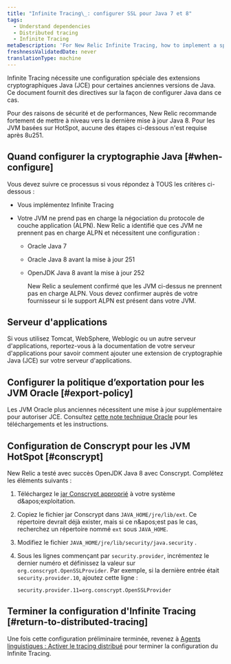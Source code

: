```yaml
---
title: "Infinite Tracing\_: configurer SSL pour Java 7 et 8"
tags:
  - Understand dependencies
  - Distributed tracing
  - Infinite Tracing
metaDescription: 'For New Relic Infinite Tracing, how to implement a special configuration of Java Cryptographic Extensions (JCE) for certain older versions of Java.'
freshnessValidatedDate: never
translationType: machine
---
```


Infinite Tracing nécessite une configuration spéciale des extensions cryptographiques Java (JCE) pour certaines anciennes versions de Java. Ce document fournit des directives sur la façon de configurer Java dans ce cas.

<Callout variant="tip">
  Pour des raisons de sécurité et de performances, New Relic recommande fortement de mettre à niveau vers la dernière mise à jour Java 8. Pour les JVM basées sur HotSpot, aucune des étapes ci-dessous n&apos;est requise après 8u251.
</Callout>

## Quand configurer la cryptographie Java [#when-configure]

Vous devez suivre ce processus si vous répondez à TOUS les critères ci-dessous :

* Vous implémentez Infinite Tracing

* Votre JVM ne prend pas en charge la négociation du protocole de couche application (ALPN). New Relic a identifié que ces JVM ne prennent pas en charge ALPN et nécessitent une configuration :

  * Oracle Java 7

  * Oracle Java 8 avant la mise à jour 251

  * OpenJDK Java 8 avant la mise à jour 252

    <Callout variant="important">
      New Relic a seulement confirmé que les JVM ci-dessus ne prennent pas en charge ALPN. Vous devez confirmer auprès de votre fournisseur si le support ALPN est présent dans votre JVM.
    </Callout>

## Serveur d&apos;applications

Si vous utilisez Tomcat, WebSphere, Weblogic ou un autre serveur d&apos;applications, reportez-vous à la documentation de votre serveur d&apos;applications pour savoir comment ajouter une extension de cryptographie Java (JCE) sur votre serveur d&apos;applications.

## Configurer la politique d’exportation pour les JVM Oracle [#export-policy]

Les JVM Oracle plus anciennes nécessitent une mise à jour supplémentaire pour autoriser JCE. Consultez [cette note technique Oracle](https://www.oracle.com/java/technologies/javase-jce-all-downloads.html) pour les téléchargements et les instructions.

## Configuration de Conscrypt pour les JVM HotSpot [#conscrypt]

New Relic a testé avec succès OpenJDK Java 8 avec Conscrypt. Complétez les éléments suivants :

1. Téléchargez le [jar Conscrypt approprié](https://github.com/google/conscrypt/#download) à votre système d&amp;apos;exploitation.

2. Copiez le fichier jar Conscrypt dans `JAVA_HOME/jre/lib/ext`. Ce répertoire devrait déjà exister, mais si ce n&amp;apos;est pas le cas, recherchez un répertoire nommé `ext` sous `JAVA_HOME`.

3. Modifiez le fichier `JAVA_HOME/jre/lib/security/java.security` .

4. Sous les lignes commençant par `security.provider`, incrémentez le dernier numéro et définissez la valeur sur `org.conscrypt.OpenSSLProvider`. Par exemple, si la dernière entrée était `security.provider.10`, ajoutez cette ligne :

   ```
   security.provider.11=org.conscrypt.OpenSSLProvider
   ```

## Terminer la configuration d&apos;Infinite Tracing [#return-to-distributed-tracing]

Une fois cette configuration préliminaire terminée, revenez à [Agents linguistiques : Activer le tracing distribué](/docs/understand-dependencies/distributed-tracing/enable-configure/enable-distributed-tracing) pour terminer la configuration du Infinite Tracing.